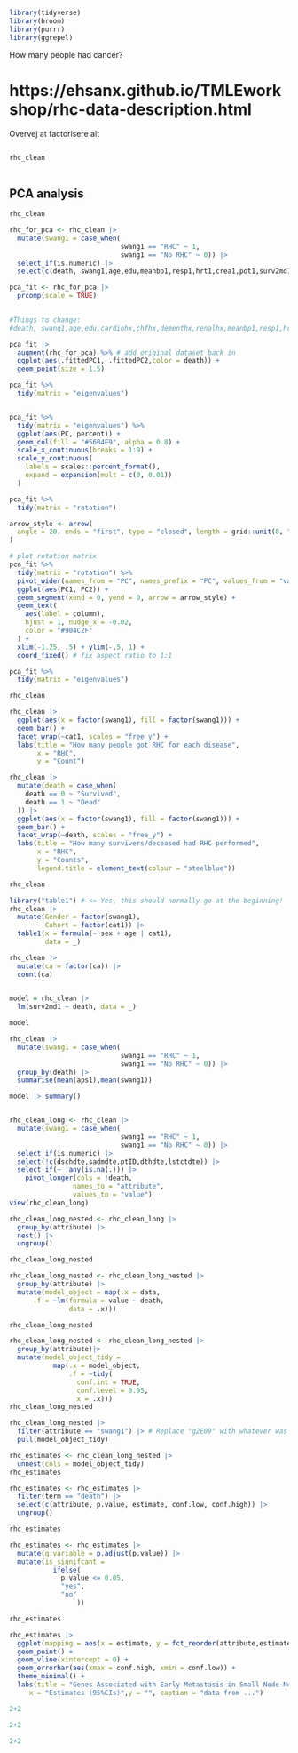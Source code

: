 ```r

library(tidyverse)
library(broom)
library(purrr)
library(ggrepel)
```

How many people had cancer?

# https://ehsanx.github.io/TMLEworkshop/rhc-data-description.html

Overvej at factorisere alt

```r



```

```r
rhc_clean



```

## PCA analysis

```r
rhc_clean

rhc_for_pca <- rhc_clean |>
  mutate(swang1 = case_when(
                            swang1 == "RHC" ~ 1,
                            swang1 == "No RHC" ~ 0)) |> 
  select_if(is.numeric) |> 
  select(c(death, swang1,age,edu,meanbp1,resp1,hrt1,crea1,pot1,surv2md1))

pca_fit <- rhc_for_pca |>
  prcomp(scale = TRUE)
  

#Things to change:
#death, swang1,age,edu,cardiohx,chfhx,dementhx,renalhx,meanbp1,resp1,hrt1,crea1,pot1

```

```r

pca_fit |> 
  augment(rhc_for_pca) %>% # add original dataset back in
  ggplot(aes(.fittedPC1, .fittedPC2,color = death)) + 
  geom_point(size = 1.5)


```

```r
pca_fit %>%
  tidy(matrix = "eigenvalues")


pca_fit %>%
  tidy(matrix = "eigenvalues") %>%
  ggplot(aes(PC, percent)) +
  geom_col(fill = "#56B4E9", alpha = 0.8) +
  scale_x_continuous(breaks = 1:9) +
  scale_y_continuous(
    labels = scales::percent_format(),
    expand = expansion(mult = c(0, 0.01))
  )
```

```r
pca_fit %>%
  tidy(matrix = "rotation")

```

```r
arrow_style <- arrow(
  angle = 20, ends = "first", type = "closed", length = grid::unit(8, "pt")
)

# plot rotation matrix
pca_fit %>%
  tidy(matrix = "rotation") %>%
  pivot_wider(names_from = "PC", names_prefix = "PC", values_from = "value") %>%
  ggplot(aes(PC1, PC2)) +
  geom_segment(xend = 0, yend = 0, arrow = arrow_style) +
  geom_text(
    aes(label = column),
    hjust = 1, nudge_x = -0.02, 
    color = "#904C2F"
  ) +
  xlim(-1.25, .5) + ylim(-.5, 1) +
  coord_fixed() # fix aspect ratio to 1:1

```

```r
pca_fit %>%
  tidy(matrix = "eigenvalues")
```

```r
rhc_clean
```

```r

rhc_clean |> 
  ggplot(aes(x = factor(swang1), fill = factor(swang1))) +
  geom_bar() +
  facet_wrap(~cat1, scales = "free_y") +
  labs(title = "How many people got RHC for each disease",
       x = "RHC",
       y = "Count")

```

```r
rhc_clean |> 
  mutate(death = case_when(
    death == 0 ~ "Survived",
    death == 1 ~ "Dead"
  )) |> 
  ggplot(aes(x = factor(swang1), fill = factor(swang1))) +
  geom_bar() +
  facet_wrap(~death, scales = "free_y") +
  labs(title = "How many survivers/deceased had RHC performed",
       x = "RHC",
       y = "Counts",
       legend.title = element_text(colour = "steelblue"))

```

```r
rhc_clean
```

```r
library("table1") # <= Yes, this should normally go at the beginning!
rhc_clean |>
  mutate(Gender = factor(swang1),
         Cohort = factor(cat1)) |>
  table1(x = formula(~ sex + age | cat1),
         data = _)
```

```r
rhc_clean |>
  mutate(ca = factor(ca)) |> 
  count(ca)
  
```

```r

model = rhc_clean |> 
  lm(surv2md1 ~ death, data = _)

model

```

```r
rhc_clean |> 
  mutate(swang1 = case_when(
                            swang1 == "RHC" ~ 1,
                            swang1 == "No RHC" ~ 0)) |>
  group_by(death) |> 
  summarise(mean(aps1),mean(swang1))

model |> summary()



```

```r
rhc_clean_long <- rhc_clean |> 
  mutate(swang1 = case_when(
                            swang1 == "RHC" ~ 1,
                            swang1 == "No RHC" ~ 0)) |> 
  select_if(is.numeric) |> 
  select(!c(dschdte,sadmdte,ptID,dthdte,lstctdte)) |> 
  select_if(~ !any(is.na(.))) |> 
    pivot_longer(cols = !death,
                names_to = "attribute",
                values_to = "value")
view(rhc_clean_long)


```

```r
rhc_clean_long_nested <- rhc_clean_long |>
  group_by(attribute) |>
  nest() |> 
  ungroup()

rhc_clean_long_nested
```

```r
rhc_clean_long_nested <- rhc_clean_long_nested |> 
  group_by(attribute) |>
  mutate(model_object = map(.x = data,
      .f = ~lm(formula = value ~ death,
               data = .x)))
```

```r
rhc_clean_long_nested
```

```r
rhc_clean_long_nested <- rhc_clean_long_nested |>
  group_by(attribute)|> 
  mutate(model_object_tidy = 
           map(.x = model_object,
               .f = ~tidy(
                 conf.int = TRUE,
                 conf.level = 0.95,
                 x = .x)))
rhc_clean_long_nested
```

```r
rhc_clean_long_nested |>
  filter(attribute == "swang1") |> # Replace "g2E09" with whatever was YOUR favourite gene!
  pull(model_object_tidy)
```

```r
rhc_estimates <- rhc_clean_long_nested |> 
  unnest(cols = model_object_tidy)
rhc_estimates
```

```r
rhc_estimates <- rhc_estimates |>
  filter(term == "death") |> 
  select(c(attribute, p.value, estimate, conf.low, conf.high)) |> 
  ungroup()

rhc_estimates
```

```r
rhc_estimates <- rhc_estimates |>
  mutate(q.variable = p.adjust(p.value)) |> 
  mutate(is_signifcant =
           ifelse(
             p.value <= 0.05,
             "yes",
             "no"
                 ))

rhc_estimates
```

```r
rhc_estimates |> 
  ggplot(mapping = aes(x = estimate, y = fct_reorder(attribute,estimate))) +
  geom_point() +
  geom_vline(xintercept = 0) +
  geom_errorbar(aes(xmax = conf.high, xmin = conf.low)) +
  theme_minimal() +
  labs(title = "Genes Associated with Early Metastasis in Small Node-Negative Breast Carcinoma",
     x = "Estimates (95%CIs)",y = "", caption = "data from ...")
```

```r

2+2


```

```r
2+2

```

```r
2+2
```
